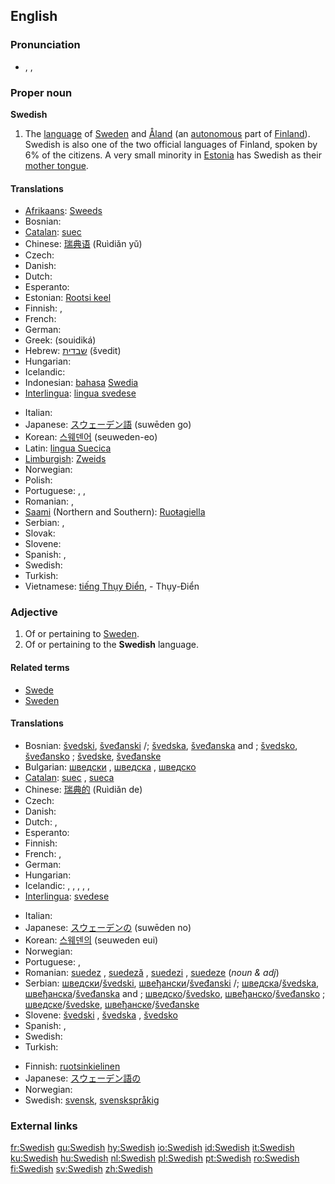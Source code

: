 {{interwiktionary|code=sv}}
==English==
{{wikipedia|Swedish language}}

===Pronunciation===
* {{AHD|swēd'ĭsh}}, {{IPA|/ˈswiːdɪʃ/}}, {{SAMPA|/"swi:dIS/}}

===Proper noun===
'''Swedish'''

# The [[language]] of [[w:Sweden|Sweden]] and [[Åland]] (an [[autonomous]] part of [[Finland]]). Swedish is also one of the two official languages of Finland, spoken by 6% of the citizens. A very small minority in [[Estonia]] has Swedish as their [[mother tongue]].

====Translations====
{{trans-top|language}}
* [[Afrikaans]]: [[Sweeds]]
* Bosnian: {{t-|bs|švedski|m}}
* [[Catalan]]: [[suec]]
* Chinese: [[瑞典语]] (Ruìdiǎn yǔ)
* Czech: {{t+|cs|švédština|f}}
* Danish: {{t+|da|svensk}}
* Dutch: {{t+|nl|Zweeds|n}}
* Esperanto: {{t|eo|sveda lingvo|xs=Esperanto}}
* Estonian: [[Rootsi keel]]
* Finnish: {{t+|fi|ruotsi}}, {{t+|fi|ruotsin kieli}}
* French: {{t+|fr|suédois|m}}
* German: {{t|de|Schwedisch|n}}
* Greek: {{t+|el|σουηδικά|n|p|sc=Grek}} (souidiká)
* Hebrew: [[שבדית]] (švedit)
* Hungarian: {{t+|hu|svéd}}
* Icelandic: {{t|is|Sænska}}
* Indonesian: [[bahasa]] [[Swedia]]
* [[Interlingua]]: [[lingua svedese]]
{{trans-mid}}
* Italian: {{t+|it|svedese|m}}
* Japanese: [[スウェーデン語]] (suwēden go)
* Korean: [[스웨덴어]] (seuweden-eo)
* Latin: [[lingua Suecica]] {{f}}
* [[Limburgish]]: [[Zweids]] {{n}}
* Norwegian: {{t+|no|svensk|m}}
* Polish: {{t|pl|język szwedzki}}
* Portuguese: {{t+|pt|sueco|m}}, {{t|pt|língua sueca}}, {{t|pt|linguagem sueca|f}}
* Romanian: {{t+|ro|suedeză}}, {{t|ro|limba suedeză|f}}
* [[Saami]] (Northern and Southern): [[Ruoŧagiella]]
* Serbian: {{t-|sr|шведски|m|sc=Cyrl}}, {{t-|sr|švedski|m}}
* Slovak: {{t|sk|švédčina|f}}
* Slovene: {{t+|sl|švedščina|f}}
* Spanish: {{t+|es|sueco}}, {{t|es|idioma sueco|m}}
* Swedish: {{t+|sv|svenska}}
* Turkish: {{t|tr|İsveççe}}
* Vietnamese: [[tiếng Thụy Điển]], - Thụy-Điển
{{trans-bottom}}

===Adjective===
{{en-adj}}

# Of or pertaining to [[Sweden]].
# Of or pertaining to the '''Swedish''' language.

====Related terms====
* [[Swede]]
* [[Sweden]]

====Translations====
{{trans-top|of or pertaining to Sweden}}
* Bosnian: [[švedski]], [[šveđanski]] {{m|s}}/{{p}}; [[švedska]], [[šveđanska]] {{f|s}} and {{n|p}}; [[švedsko]], [[šveđansko]] {{n|s}}; [[švedske]], [[šveđanske]] {{f|p}}
* Bulgarian: [[шведски]] {{m}}, [[шведска]] {{f}}, [[шведско]] {{n}}
* [[Catalan]]: [[suec]] {{m}}, [[sueca]] {{f}}
* Chinese: [[瑞典的]] (Ruìdiǎn de)
* Czech: {{t|cs|švédský|m}}
* Danish: {{t+|da|svensk}}
* Dutch: {{t+|nl|Zweeds}}, {{t|nl|Zweedse}}
* Esperanto: {{t+|eo|sveda|xs=Esperanto}}
* Finnish: {{t+|fi|ruotsalainen}}
* French: {{t+|fr|suédois|m}}, {{t|fr|suédoise|f}}
* German: {{t|de|schwedisch}}
* Hungarian: {{t+|hu|svéd}}
* Icelandic: {{t|is|sænskur|m}}, {{t|is|sænsk|f}}, {{t|is|sænskt|n}}, {{t|is|sænskir|m|p}}, {{t|is|sænskar|f|p}}, {{t|is|sænsk|n|p}}
* [[Interlingua]]: [[svedese]]
{{trans-mid}}
* Italian: {{t+|it|svedese}}
* Japanese: [[スウェーデン]][[の]] (suwēden no)
* Korean: [[스웨덴]][[의]] (seuweden eui)
* Norwegian: {{t+|no|svensk}}
* Portuguese: {{t+|pt|sueco|m}}, {{t-|pt|sueca|f}}
* Romanian: [[suedez]] {{m}}, [[suedeză]] {{f}}, [[suedezi]] {{m|p}}, [[suedeze]] {{f|p}} (''noun & adj'')
* Serbian: [[шведски]]/[[švedski]], [[швеђански]]/[[šveđanski]] {{m|s}}/{{p}}; [[шведска]]/[[švedska]], [[швеђанска]]/[[šveđanska]] {{f|s}} and {{n|p}}; [[шведско]]/[[švedsko]], [[швеђанско]]/[[šveđansko]] {{f|s}}; [[шведске]]/[[švedske]], [[швеђанске]]/[[šveđanske]] {{f|p}}
* Slovene: [[švedski]] {{m}}, [[švedska]] {{f}}, [[švedsko]] {{n}}
* Spanish: {{t+|es|sueco|m}}, {{t-|es|sueca|f}}
* Swedish: {{t+|sv|svensk}}
* Turkish: {{t|tr|İsveç}}
{{trans-bottom}}

{{trans-top|of or pertaining to the Swedish language}}

* Finnish: [[ruotsinkielinen]]
* Japanese: [[スウェーデン語]][[の]]
* Norwegian: {{t+|no|svensk}}
* Swedish: [[svensk]], [[svenskspråkig]]
{{trans-bottom}}

===External links===
{{websters-online}}
{{ethnologue|code=swe}}

[[fr:Swedish]]
[[gu:Swedish]]
[[hy:Swedish]]
[[io:Swedish]]
[[id:Swedish]]
[[it:Swedish]]
[[ku:Swedish]]
[[hu:Swedish]]
[[nl:Swedish]]
[[pl:Swedish]]
[[pt:Swedish]]
[[ro:Swedish]]
[[fi:Swedish]]
[[sv:Swedish]]
[[zh:Swedish]]